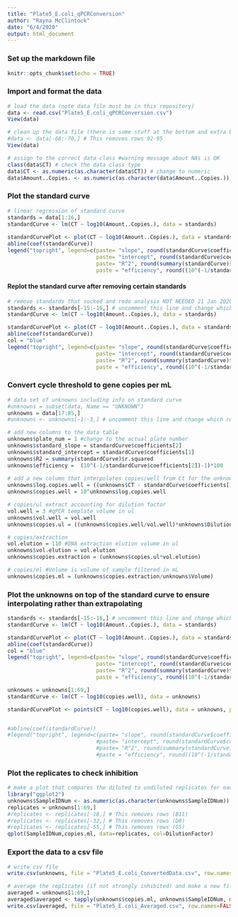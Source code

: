 ```yaml
---
title: "Plate5_E.coli_qPCRConversion"
author: "Rayna McClintock"
date: "6/4/2020"
output: html_document
---
```


### Set up the markdown file
```r
knitr::opts_chunk$set(echo = TRUE)

```

### Import and format the data
```r
# load the data (note data file must be in this repository)
data <- read.csv("Plate5_E.coli_qPCRConversion.csv")
View(data)

# clean up the data file (there is some stuff at the bottom and extra blank rows)
#data <- data[-68:-70,] # This removes rows 92-95
View(data)

# assign to the correct data class #warning message about NAs is OK
class(data$CT) # check the data class type
data$CT <- as.numeric(as.character(data$CT)) # change to numeric
data$Amount..Copies. <- as.numeric(as.character(data$Amount..Copies.)) # change to numeric
```

### Plot the standard curve
```r
# linear regression of standard curve
standards = data[1:16,]
standardCurve <- lm(CT ~ log10(Amount..Copies.), data = standards)
  
standardCurvePlot <- plot(CT ~ log10(Amount..Copies.), data = standards, pch=19) 
abline(coef(standardCurve)) 
legend("topright", legend=c(paste= "slope", round(standardCurve$coefficients[2], 2), 
                            paste= "intercept", round(standardCurve$coefficients[1], 2), 
                            paste= "R^2", round(summary(standardCurve)$r.squared, 2),
                            paste = "efficiency", round((10^(-1/standardCurve$coefficients[2])-1)*100, 1)))
```

#### Replot the standard curve after removing certain standards
```r
# remove standards that sucked and redo analysis NOT NEEDED 21 Jan 2020
standards <- standards[-15:-16,] # uncomment this line and change which rows to remove
standardCurve <- lm(CT ~ log10(Amount..Copies.), data = standards)

standardCurvePlot <- plot(CT ~ log10(Amount..Copies.), data = standards, pch=19)
abline(coef(standardCurve))
col = "blue"
legend("topright", legend=c(paste= "slope", round(standardCurve$coefficients[2], 2),
                            paste= "intercept", round(standardCurve$coefficients[1], 2),
                            paste= "R^2", round(summary(standardCurve)$r.squared, 2),
                            paste = "efficiency", round((10^(-1/standardCurve$coefficients[2])-1)*100, 1)))
```
### Convert cycle threshold to gene copies per mL
```r
# data set of unknowns including info on standard curve
#unknowns = subset(data, Name == "UNKNOWN")
unknowns = data[17:85,]
#unknowns <- unknowns[-1:-3,] # uncomment this line and change which rows to remove if these samples were outside of the standard curve

# add new columns to the data table
unknowns$plate_num = 1 #change to the actual plate number
unknowns$standard_slope = standardCurve$coefficients[2]
unknowns$standard_intercept = standardCurve$coefficients[1]
unknowns$R2 = summary(standardCurve)$r.squared
unknowns$efficiency =  (10^(-1/standardCurve$coefficients[2])-1)*100
  
# add a new column that interpolates copies/well from Ct for the unknowns
unknowns$log.copies.well = ((unknowns$CT - standardCurve$coefficients[1])/standardCurve$coefficients[2])
unknowns$copies.well = 10^unknowns$log.copies.well

# copies/ul extract accounting for dilution factor
vol.well = 3 #qPCR template volume in ul
unknowns$vol.well = vol.well
unknowns$copies.ul = ((unknowns$copies.well/vol.well)*unknowns$DilutionFactor)

# copies/extraction
vol.elution = 110 #DNA extraction elution volume in ul
unknowns$vol.elution = vol.elution
unknowns$copies.extraction = (unknowns$copies.ul*vol.elution)

# copies/ml #Volume is volume of sample filtered in mL
unknowns$copies.ml = (unknowns$copies.extraction/unknowns$Volume)


```

### Plot the unknowns on top of the standard curve to ensure interpolating rather than extrapolating
```r
standards <- standards[-15:-16,] # uncomment this line and change which rows to remove
standardCurve <- lm(CT ~ log10(Amount..Copies.), data = standards)

standardCurvePlot <- plot(CT ~ log10(Amount..Copies.), data = standards, pch=19)
abline(coef(standardCurve))
col = "blue"
legend("topright", legend=c(paste= "slope", round(standardCurve$coefficients[2], 2),
                            paste= "intercept", round(standardCurve$coefficients[1], 2),
                            paste= "R^2", round(summary(standardCurve)$r.squared, 2),
                            paste = "efficiency", round((10^(-1/standardCurve$coefficients[2])-1)*100, 1)))

unknowns = unknowns[1:69,]
standardCurve <- lm(CT ~ log10(copies.well), data = unknowns)

standardCurvePlot <- points(CT ~ log10(copies.well), data = unknowns, pch=19, col = "blue")


#abline(coef(standardCurve))
#legend("topright", legend=c(paste= "slope", round(standardCurve$coefficients[2], 2),
                            #paste= "intercept", round(standardCurve$coefficients[1], 2),
                            #paste= "R^2", round(summary(standardCurve)$r.squared, 2),
                            #paste = "efficiency", round((10^(-1/standardCurve$coefficients[2])-1)*100, 1)))
```



### Plot the replicates to check inhibition
```r
# make a plot that compares the diluted to undiluted replicates for each sample including dilution factor
library("ggplot2")
unknowns$SampleIDNum <- as.numeric(as.character(unknowns$SampleIDNum)) # change to numeric
replicates = unknowns[1:69,]
#replicates <- replicates[-18,] # This removes rows (B11)
#replicates <- replicates[-32,] # This removes rows (D8)
#replicates <- replicates[-55,] # This removes rows (G5)
qplot(SampleIDNum,copies.ml, data=replicates, col=DilutionFactor)
```


### Export the data to a csv file
```r
# write csv file
write.csv(unknowns, file = "Plate5_E.coli_ConvertedData.csv", row.names=FALSE, na="")

# average the replicates (if not strongly inhibited) and make a new file
averaged = unknowns[1:69,]
averaged$averaged <- tapply(unknowns$copies.ml, unknowns$SampleIDNum, mean)
write.csv(averaged, file = "Plate5_E.coli_Averaged.csv", row.names=FALSE, na="")
```
